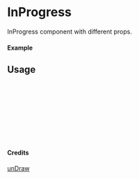 
<Meta of={InProgress} title="unDraw/InProgress" />

# InProgress

InProgress component with different props.

#### Example

<Canvas of={InProgress.Primary} />

## Usage

```ts
import { InProgress } from "yadl-ui";

const Example = () => {
  return (
      <InProgress />
  );
};

export default Example;
```

#### Credits
[unDraw](https://undraw.co/illustrations)
